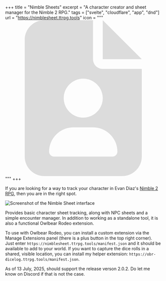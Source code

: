 +++
title = "Nimble Sheets"
excerpt = "A character creator and sheet manager for the Nimble 2 RPG."
tags = ["svelte", "cloudflare", "app", "dnd"]
url = "https://nimblesheet.ttrpg.tools"
icon = """\
  <svg xmlns="http://www.w3.org/2000/svg" viewBox="0 0 512 512" fill="#dcdcdc"><path d="M64 0C28.7 0 0 28.7 0 64v384c0 35.3 28.7 64 64 64h256c35.3 0 64-28.7 64-64V160H256c-17.7 0-32-14.3-32-32V0H64Zm192 0v128h128L256 0ZM128 256c0-35.109 28.891-64 64-64s64 28.891 64 64-28.891 64-64 64-64-28.891-64-64ZM80 432c0-44.2 35.8-80 80-80h64c44.2 0 80 35.8 80 80 0 8.8-7.2 16-16 16H96c-8.8 0-16-7.2-16-16Z" style="fill-rule:nonzero" transform="translate(64)"/></svg>"""
+++

If you are looking for a way to track your character in Evan Diaz's [Nimble 2 RPG][nim], then you are in the right spot.

[nim]: https://nimblerpg.com/pages/nimble-2

<Image src={screenshot} alt="Screenshot of the Nimble Sheet interface" />

Provides basic character sheet tracking, along with NPC sheets and a simple encounter manager. In addition to working as a standalone tool, it is also a functional Owlbear Rodeo extension.

<div class="border rounded-lg py-4 px-6 m-0 *:my-0">

To use with Owlbear Rodeo, you can install a custom extension via the Manage Extensions panel (there is a plus button in the top right corner). Just enter `https://nimblesheet.ttrpg.tools/manifest.json` and it should be available to add to your world. If you want to capture the dice rolls in a shared, visible location, you can install my helper extension: `https://obr-dicelog.ttrpg.tools/manifest.json`.

</div>

As of 13 July, 2025, should support the release verson 2.0.2. Do let me know on Discord if that is not the case.

<AppLink url={frontmatter.url} />
